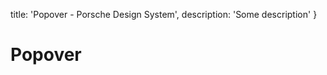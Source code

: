 
  title: 'Popover - Porsche Design System',
  description: 'Some description'
}

# Popover <ComponentStatus tagName="p-popover"></ComponentStatus>

<TableOfContents headings={[]} />


